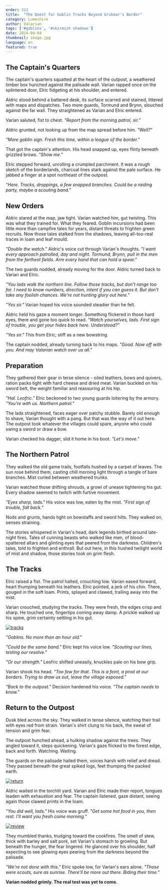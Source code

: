 ```yaml
---
order: 313
title:  "The Quest for Goblin Tracks Beyond Grukmar's Border"
category: Lumeshire
author: Valarian
tags: ['#goblins', '#skirmish shadows']
date: 2024-04-04
thumbnail: image.jpg
language: en
featured: true
---
```


## The Captain's Quarters

The captain's quarters squatted at the heart of the outpost, a weathered timber box hunched against the palisade wall. Varian rapped once on the splintered door, Elric fidgeting at his shoulder, and entered.

Aldric stood behind a battered desk, its surface scarred and stained, littered with maps and dispatches. Two more guards, Tormund and Brynn, slouched against the far wall. They straightened as Varian and Elric entered.

Varian saluted, fist to chest. *"Report from the morning patrol, sir."*

Aldric grunted, not looking up from the map spread before him. *"Well?"*

*"More goblin sign. Fresh this time, within a league of the border."*

That got the captain's attention. His head snapped up, eyes flinty beneath grizzled brows. *"Show me."*

Elric stepped forward, unrolling a crumpled parchment. It was a rough sketch of the borderlands, charcoal lines stark against the pale surface. He jabbed a finger at a spot northeast of the outpost.

*"Here. Tracks, droppings, a few snapped branches. Could be a raiding party, maybe a scouting band."*

## New Orders

Aldric stared at the map, jaw tight. Varian watched him, gut twisting. This was what they trained for. What they feared. Goblin incursions had been little more than campfire tales for years, distant threats to frighten green recruits. Now those tales stalked from the shadows, leaving all-too-real traces in loam and leaf mould.

*"Double the watch."* Aldric's voice cut through Varian's thoughts. *"I want every approach patrolled, day and night. Tormund, Brynn, pull in the men from the farthest fields. Arm every hand that can hold a spear."*

The two guards nodded, already moving for the door. Aldric turned back to Varian and Elric.

*"You lads walk the northern line. Follow those tracks, but don't range too far. I need to know numbers, direction, intent if you can guess it. But don't take any foolish chances. We're not hunting glory out here."*

*"Yes sir."* Varian hoped his voice sounded steadier than he felt.

Aldric held his gaze a moment longer. Something flickered in those hard eyes, there and gone too quick to read. *"Watch yourselves, lads. First sign of trouble, you get your hides back here. Understood?"*

*"Yes sir."* This from Elric, stiff as a new bowstring.

The captain nodded, already turning back to his maps. *"Good. Now off with you. And may Valarian watch over us all."*

## Preparation

They gathered their gear in terse silence - oiled leathers, bows and quivers, ration packs tight with hard cheese and dried meat. Varian buckled on his sword belt, the weight familiar and reassuring at his hip.

*"Hal. Leofric."* Elric beckoned to two young guards loitering by the armory. *"You're with us. Northern patrol."*

The lads straightened, faces eager over patchy stubble. Barely old enough to shave, Varian thought with a pang. But that was the way of it out here. The outpost took whatever the villages could spare, anyone who could swing a sword or draw a bow.

Varian checked his dagger, slid it home in his boot. *"Let's move."*

## The Northern Patrol

They walked the old game trails, footfalls hushed by a carpet of leaves. The sun rose behind them, casting chill morning light through a tangle of bare branches. Mist curled between weathered trunks.

Varian watched those drifting shrouds, a growl of unease tightening his gut. Every shadow seemed to twitch with furtive movement.

*"Eyes sharp, lads."* His voice was low, eaten by the mist. *"First sign of trouble, fall back."*

Nods and grunts, hands tight on bowstaffs and sword hilts. They walked on, senses straining.

The stories whispered in Varian's head, dark legends birthed around late-night fires. Tales of cunning beasts who walked like men, of blood-spattered altars and glinting eyes that peered from the darkness. Children's tales, told to frighten and enthrall. But out here, in this hushed twilight world of mist and shadow, those stories took on grim flesh.

## The Tracks

Elric raised a fist. The patrol halted, crouching low. Varian eased forward, heart thumping beneath his leathers. Elric pointed, a jerk of his chin. There, gouged in the soft loam. Prints, splayed and clawed, trailing away into the mist.

Varian crouched, studying the tracks. They were fresh, the edges crisp and sharp. He touched one, fingertips coming away damp. A prickle walked up his spine, grim certainty settling in his gut.

[![tracks](https://i.imgur.com/4mHL1Li.png)](https://i.imgur.com/4mHL1Li.png)

*"Goblins. No more than an hour old."*

*"Could be the same band."* Elric kept his voice low. *"Scouting our lines, testing our resolve."*

*"Or our strength."* Leofric shifted uneasily, knuckles pale on his bow grip.

Varian shook his head. *"Too few for that. This is a feint, a prod at our borders. Trying to draw us out, leave the village exposed."*

*"Back to the outpost."* Decision hardened his voice. *"The captain needs to know."*

## Return to the Outpost

Dusk bled across the sky. They walked in tense silence, watching their trail with eyes red from strain. Varian's shirt clung to his back, the sweat of tension and grim fear.

The outpost hunched ahead, a hulking shadow against the trees. They angled toward it, steps quickening. Varian's gaze flicked to the forest edge, back and forth. Watching. Waiting.

The guards on the palisade hailed them, voices harsh with relief and dread. They passed beneath the great spiked logs, feet thumping the packed earth.

[![return](https://i.imgur.com/orP97Dj.jpeg)](https://i.imgur.com/orP97Dj.jpeg)

Aldric waited in the torchlit yard. Varian and Elric made their report, tongues leaden with exhaustion and fear. The captain listened, gaze distant, seeing again those clawed prints in the loam.

*"You did well, lads."* His voice was gruff. *"Get some hot food in you, then rest. I'll want you fresh come morning."*

[![review](https://i.imgur.com/mkbZDwQ.jpeg)](https://i.imgur.com/mkbZDwQ.jpeg)

They mumbled thanks, trudging toward the cookfires. The smell of stew, thick with barley and salt pork, set Varian's stomach to growling. But beneath the hunger, the fear lingered. He glanced over his shoulder, half expecting to see glowing eyes peering from the darkness beyond the palisade.

*"We're not done with this."* Elric spoke low, for Varian's ears alone. *"Those were scouts, sure as sunrise. There'll be more out there. Biding their time."*

**Varian nodded grimly. The real test was yet to come.**